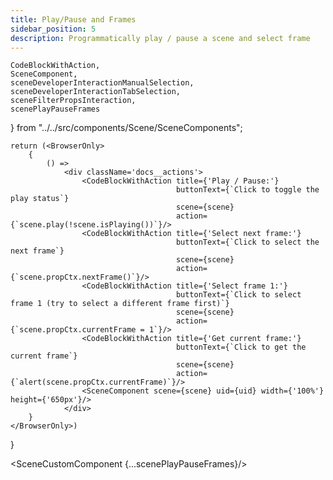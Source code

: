 ```yaml
---
title: Play/Pause and Frames
sidebar_position: 5
description: Programmatically play / pause a scene and select frame
---
```


    CodeBlockWithAction,
    SceneComponent,
    sceneDeveloperInteractionManualSelection,
    sceneDeveloperInteractionTabSelection,
    sceneFilterPropsInteraction,
    scenePlayPauseFrames
} from "../../src/components/Scene/SceneComponents";

    return (<BrowserOnly>
        {
            () =>
                <div className='docs__actions'>
                    <CodeBlockWithAction title={'Play / Pause:'}
                                         buttonText={`Click to toggle the play status`}
                                         scene={scene}
                                         action={`scene.play(!scene.isPlaying())`}/>
                    <CodeBlockWithAction title={'Select next frame:'}
                                         buttonText={`Click to select the next frame`}
                                         scene={scene}
                                         action={`scene.propCtx.nextFrame()`}/>
                    <CodeBlockWithAction title={'Select frame 1:'}
                                         buttonText={`Click to select frame 1 (try to select a different frame first)`}
                                         scene={scene}
                                         action={`scene.propCtx.currentFrame = 1`}/>
                    <CodeBlockWithAction title={'Get current frame:'}
                                         buttonText={`Click to get the current frame`}
                                         scene={scene}
                                         action={`alert(scene.propCtx.currentFrame)`}/>
                    <SceneComponent scene={scene} uid={uid} width={'100%'} height={'650px'}/>
                </div>
        }
    </BrowserOnly>)
}

<SceneCustomComponent {...scenePlayPauseFrames}/>
